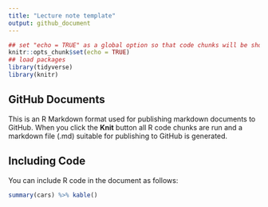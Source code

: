 ```yaml
---
title: "Lecture note template"
output: github_document
---
```


```r
## set "echo = TRUE" as a global option so that code chunks will be shown in default
knitr::opts_chunk$set(echo = TRUE)
## load packages
library(tidyverse)
library(knitr)
```

## GitHub Documents

This is an R Markdown format used for publishing markdown documents to GitHub. When you click the **Knit** button all R code chunks are run and a markdown file (.md) suitable for publishing to GitHub is generated.

## Including Code

You can include R code in the document as follows:

```r
summary(cars) %>% kable()
```
